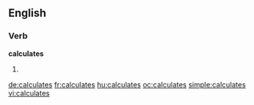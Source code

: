 ==English==

===Verb===
'''calculates'''

# {{third-person singular of|calculate}}

[[de:calculates]]
[[fr:calculates]]
[[hu:calculates]]
[[oc:calculates]]
[[simple:calculates]]
[[vi:calculates]]